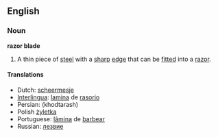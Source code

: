 ==English==

===Noun===
'''razor blade'''

# A thin piece of [[steel]] with a [[sharp]] [[edge]] that can be [[fitted]] into a [[razor]].

====Translations====
*Dutch: [[scheermesje]] {{n}}
*[[Interlingua]]: [[lamina]] de [[rasorio]]
*Persian: {{FAchar|[[خودتراش]]}} (khodtarash) 
*Polish [[żyletka]] {{f}}
*Portuguese: [[lâmina]] de [[barbear]] {{f}}
*Russian: [[лезвие]] {{n}}